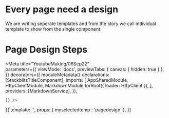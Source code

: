 
# Every page need a design

We are writing seperate templates and from the story we call individual template to show from the single component

# Page Design Steps

<Meta title="YoutubeMaking/06Sep22"   
  parameters={{
      viewMode: 'docs',
      previewTabs: { 
        canvas: { hidden: true } 
      },
  }}
  decorators={[
moduleMetadata({
  declarations: [StackblitzTitleComponent],
      imports: [
        AppSharedModule,
        HttpClientModule,
        MarkdownModule.forRoot({ loader: HttpClient }),
      ],
      providers: [MarkdownService],
    }),
    
    ]} />


<Story name="PageDesign">
  {{
    template: `<app-stackblitz-title [myselectedtemp]= "myselectedtemp"></app-stackblitz-title>`,
    props: {
    myselectedtemp : 'pagedesign'
    },
  }}
</Story>